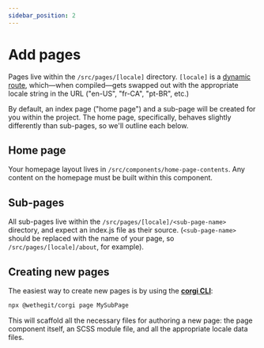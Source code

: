 ```yaml
---
sidebar_position: 2
---
```


# Add pages

Pages live within the `/src/pages/[locale]` directory. `[locale]` is a [dynamic route](https://nextjs.org/docs/routing/dynamic-routes), which—when compiled—gets swapped out with the appropriate locale string in the URL ("en-US", "fr-CA", "pt-BR", etc.)

By default, an index page ("home page") and a sub-page will be created for you within the project. The home page, specifically, behaves slightly differently than sub-pages, so we'll outline each below.

## Home page

Your homepage layout lives in `/src/components/home-page-contents`. Any content on the homepage must be built within this component.

## Sub-pages

All sub-pages live within the `/src/pages/[locale]/<sub-page-name>` directory, and expect an index.js file as their source. (`<sub-page-name>` should be replaced with the name of your page, so `/src/pages/[locale]/about`, for example).

## Creating new pages

The easiest way to create new pages is by using the [**corgi CLI**](../corgi-cli/commands/page):

```sh
npx @wethegit/corgi page MySubPage
```

This will scaffold all the necessary files for authoring a new page: the page component itself, an SCSS module file, and all the appropriate locale data files.
